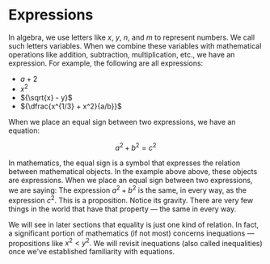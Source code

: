 # Expressions

In algebra, we use letters like ${x,}$ ${y,}$ ${n,}$ and ${m}$ to represent
numbers. We call such letters variables. When we combine these variables
with mathematical operations like addition, subtraction, multiplication,
etc., we have an expression. For example, the following are all
expressions:

- ${a + 2}$
- ${x^2}$
- ${\sqrt{x} - y}$
- ${\dfrac{x^{1/3} + x^2}{a/b}}$

When we place an equal sign between two expressions, we have an equation:

$$a^2 + b^2 = c^2$$

In mathematics, the equal sign is a symbol that expresses the relation
between mathematical objects. In the example above above, these objects are
expressions. When we place an equal sign between two expressions, we are
saying: The expression ${a^2 + b^2}$ is the same, in every way, as the
expression ${c^2.}$ This is a proposition. Notice its gravity. There are
very few things in the world that have that property &mdash; the same in
every way.

We will see in later sections that equality is just one kind of relation.
In fact, a significant portion of mathematics (if not most) concerns
inequations &mdash; propositions like ${x^2 < y^2.}$ We will revisit
inequations (also called inequalities) once we've established familiarity
with equations.

